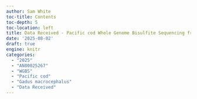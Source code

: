 ```yaml
---
author: Sam White
toc-title: Contents
toc-depth: 5
toc-location: left
title: Data Received - Pacific cod Whole Genome Bisulfite Sequencing from Psomagen Project AN00025267
date: '2025-08-02'
draft: true
engine: knitr
categories: 
  - "2025"
  - "AN00025267"
  - "WGBS"
  - "Pacific cod"
  - "Gadus macrocephalus"
  - "Data Received"
---
```

